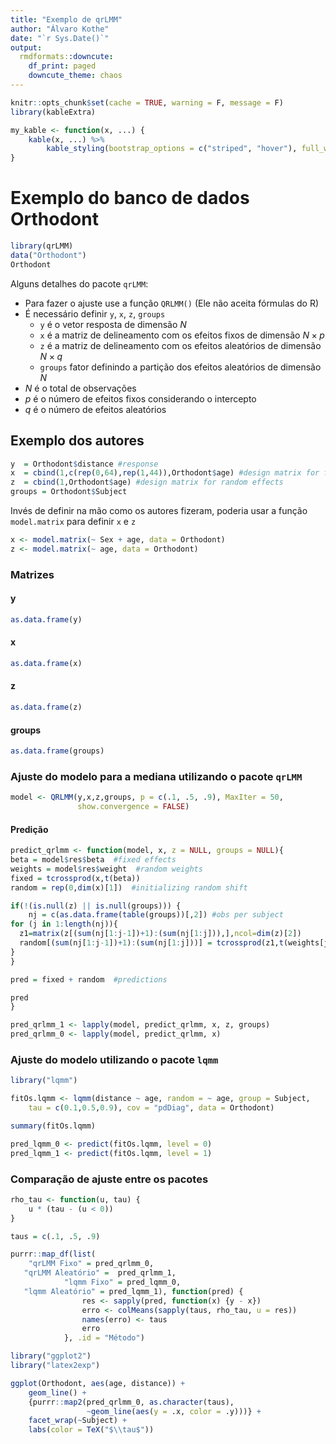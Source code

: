 ```yaml
---
title: "Exemplo de qrLMM"
author: "Álvaro Kothe"
date: "`r Sys.Date()`"
output:
  rmdformats::downcute:
    df_print: paged
    downcute_theme: chaos
---
```


```r
knitr::opts_chunk$set(cache = TRUE, warning = F, message = F)
library(kableExtra)

my_kable <- function(x, ...) {
    kable(x, ...) %>%
        kable_styling(bootstrap_options = c("striped", "hover"), full_width = FALSE)
}
```

# Exemplo do banco de dados Orthodont

```r
library(qrLMM)
data("Orthodont")
Orthodont
```

Alguns detalhes do pacote `qrLMM`:

- Para fazer o ajuste use a função `QRLMM()` (Ele não aceita fórmulas do R)
- É necessário definir `y`, `x`, `z`, `groups`
    - `y` é o vetor resposta de dimensão $N$
    - `x` é a matriz de delineamento com os efeitos fixos de dimensão $N \times p$
    - `z` é a matriz de delineamento com os efeitos aleatórios de dimensão $N \times q$
    - `groups` fator definindo a partição dos efeitos aleatórios de dimensão $N$
- $N$ é o total de observações
- $p$ é o número de efeitos fixos considerando o intercepto
- $q$ é o número de efeitos aleatórios

## Exemplo dos autores

```r
y  = Orthodont$distance #response
x  = cbind(1,c(rep(0,64),rep(1,44)),Orthodont$age) #design matrix for fixed effects
z  = cbind(1,Orthodont$age) #design matrix for random effects
groups = Orthodont$Subject
```

Invés de definir na mão como os autores fizeram, poderia usar a função `model.matrix` para definir `x` e `z`

```r
x <- model.matrix(~ Sex + age, data = Orthodont)
z <- model.matrix(~ age, data = Orthodont)
```

### Matrizes {.tabset}

#### y

```r
as.data.frame(y)
```


#### x

```r
as.data.frame(x)
```

#### z

```r
as.data.frame(z)
```

#### groups

```r
as.data.frame(groups)
```



### Ajuste do modelo para a mediana utilizando o pacote `qrLMM`

```r
model <- QRLMM(y,x,z,groups, p = c(.1, .5, .9), MaxIter = 50,
               show.convergence = FALSE)
```

#### Predição

```r
predict_qrlmm <- function(model, x, z = NULL, groups = NULL){
beta = model$res$beta  #fixed effects
weights = model$res$weight  #random weights
fixed = tcrossprod(x,t(beta))
random = rep(0,dim(x)[1])  #initializing random shift

if(!(is.null(z) || is.null(groups))) {
    nj = c(as.data.frame(table(groups))[,2]) #obs per subject
for (j in 1:length(nj)){ 
  z1=matrix(z[(sum(nj[1:j-1])+1):(sum(nj[1:j])),],ncol=dim(z)[2])
  random[(sum(nj[1:j-1])+1):(sum(nj[1:j]))] = tcrossprod(z1,t(weights[j,]))
}
}

pred = fixed + random  #predictions

pred
}
```

```r
pred_qrlmm_1 <- lapply(model, predict_qrlmm, x, z, groups)
pred_qrlmm_0 <- lapply(model, predict_qrlmm, x)
```

### Ajuste do modelo utilizando o pacote `lqmm`

```r
library("lqmm")
```

```r
fitOs.lqmm <- lqmm(distance ~ age, random = ~ age, group = Subject,
	tau = c(0.1,0.5,0.9), cov = "pdDiag", data = Orthodont)
```


```r
summary(fitOs.lqmm)
```
```r
pred_lqmm_0 <- predict(fitOs.lqmm, level = 0)
pred_lqmm_1 <- predict(fitOs.lqmm, level = 1)
```



### Comparação de ajuste entre os pacotes

```r
rho_tau <- function(u, tau) {
    u * (tau - (u < 0))
}

taus = c(.1, .5, .9)

purrr::map_df(list(
    "qrLMM Fixo" = pred_qrlmm_0, 
   "qrLMM Aleatório" =  pred_qrlmm_1,
            "lqmm Fixo" = pred_lqmm_0, 
   "lqmm Aleatório" = pred_lqmm_1), function(pred) {
                res <- sapply(pred, function(x) {y - x})
                erro <- colMeans(sapply(taus, rho_tau, u = res))
                names(erro) <- taus
                erro
            }, .id = "Método")
```

```r
library("ggplot2")
library("latex2exp")

ggplot(Orthodont, aes(age, distance)) +
    geom_line() +
    {purrr::map2(pred_qrlmm_0, as.character(taus), 
                 ~geom_line(aes(y = .x, color = .y)))} +
    facet_wrap(~Subject) +
    labs(color = TeX("$\\tau$"))
```

